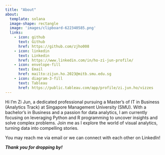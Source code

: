 ```yaml
---
title: "About"
about:
  template: solana
  image-shape: rectangle
  image: 'images/clipboard-622340585.png'
  links:
    - icon: github
      text: Github
      href: https://github.com/zjho008
    - icon: linkedin
      text: Linkedin
      href: https://www.linkedin.com/in/ho-zi-jun-profile/
    - icon: envelope-fill
      text: Email
      href: mailto:zijun.ho.2023@mitb.smu.edu.sg
    - icon: diagram-3-fill
      text: Tableau
      href: https://public.tableau.com/app/profile/zi.jun.ho/vizzes
---
```


Hi I'm Zi Jun, a dedicated professional pursuing a Master's of IT in Business (Analytics Track) at Singapore Management University (SMU). With a bachelor's in Business and a passion for data analytics, I am currently focusing on leveraging Python and R programming to uncover insights and solve complex problems. Join me as I explore the world of visual analytics, turning data into compelling stories.

You may reach me via email or we can connect with each other on LinkedIn!

***Thank you for dropping by!***